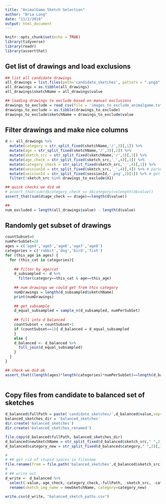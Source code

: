```yaml
---
title: "AnimalGame Sketch Selection"
author: "Bria Long"
date: "11/2/2018"
output: html_document
---
```


```r
knitr::opts_chunk$set(echo = TRUE)
library(tidyverse)
library(readr)
library(assertthat)
```

## Get list of drawings and load exclusions
```r
## list all candidate drawings
all_drawings = list.files(path='candidate_sketches', pattern = ".png$", recursive = TRUE)
all_drawings = as.tibble(all_drawings)
all_drawings$sketchName = all_drawings$value

## loading drawings to exclude based on manual exclusions
drawings_to_exclude = read_csv(file = 'images_to_exclude_animalgame.txt', col_names = FALSE)
drawings_to_exclude = as.tibble(drawings_to_exclude)
drawings_to_exclude$sketchName = drawings_to_exclude$value
```

## Filter drawings and make nice columns
```r
d <- all_drawings %>%
  mutate(category = str_split_fixed(sketchName,'/',3)[,1]) %>%
  mutate(age = str_split_fixed(sketchName,'/',3)[,2]) %>%
  mutate(sketch_src = str_split_fixed(sketchName,'/',3)[,3]) %>%
  mutate(age_check = str_split_fixed(sketch_src,'_',4)[,3]) %>%
  mutate(category_check = str_split_fixed(sketch_src,'_',4)[,1]) %>%
  mutate(sessionId = str_split_fixed(sketch_src,'_',4)[,4]) %>% # parse out sessionId, i.e., child
  mutate(sessionId = str_split_fixed(sessionId,'.png',2)[1]) %>% # get rid of png
  filter(!sketch_src %in% drawings_to_exclude$X1) 

## quick checks we did ok
# assert_that(sum(d$category_check == d$category)==length(d$value))
assert_that(sum(d$age_check == d$age)==length(d$value))

##
num_excluded = length(all_drawings$value) - length(d$value)
```

## Randomly get subset of drawings 
```r
countSubset=0
numPerSubSet=28
ages = c('age4','age5','age6','age7','age8')
categories = c('rabbit','dog','bird','fish')
for (this_age in ages) {
  for (this_cat in categories){
    
    ## filter by age/cat
    d_subsampled <- d %>%
      filter(category==this_cat & age==this_age) 
    
    ## num drawings we could get from this category
    numDrawings = length(d_subsampled$sketchName)
    print(numDrawings)
    
    ## get subsample
    d_equal_subsampled = sample_n(d_subsampled, numPerSubSet)
    
    ## fill into d balanced
    countSubset = countSubset+1
    if (countSubset==1){ d_balanced = d_equal_subsampled
    }
    else {
    d_balanced <- d_balanced %>%
      full_join(d_equal_subsampled)
    }
  }
}  

## check we did ok
assert_that((length(ages)*length(categories)*numPerSubSet)==length(d_balanced$sketchName))
  
```

## Copy files from candidate to balanced set of sketches
```r
d_balanced$fullPath = paste('candidate_sketches/',d_balanced$value,sep="")
balanced_sketches_dir = 'balanced_sketches' 
dir.create('balanced_sketches')
dir.create('balanced_sketches_renamed')

file.copy(d_balanced$fullPath, balanced_sketches_dir)
d_balanced$newSketchName = str_split_fixed(d_balanced$sketch_src," ",2)[,2]
d_balanced$category_new = str_split_fixed(d_balanced$category," ",2)[,1]

# 
# ## get rid of stupid spaces in filename
file.rename(from = file.path('balanced_sketches',d_balanced$sketch_src),to=file.path('balanced_sketches_renamed',d_balanced$newSketchName))
# 
# ## write out
d_write <- d_balanced %>%
  select(-value,-age_check,-category_check,-fullPath, -sketch_src, -category) %>%
  rename(sketch_img_name = newSketchName, category=category_new)

write.csv(d_write, "balanced_sketch_paths.csv")
```

